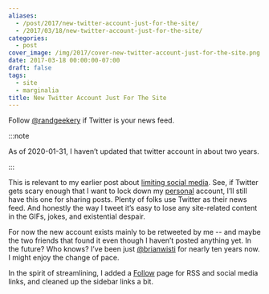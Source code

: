 ```yaml
---
aliases:
  - /post/2017/new-twitter-account-just-for-the-site/
  - /2017/03/18/new-twitter-account-just-for-the-site/
categories:
  - post
cover_image: /img/2017/cover-new-twitter-account-just-for-the-site.png
date: 2017-03-18 00:00:00-07:00
draft: false
tags:
  - site
  - marginalia
title: New Twitter Account Just For The Site
---
```


[@randgeekery]: https://twitter.com/randgeeekery

Follow [@randgeekery][] if Twitter is your news feed.

:::note

As of 2020-01-31, I haven’t updated that twitter account in about two years.

:::

[limiting social media]: /post/2017/03/maybe-ration-my-time-in-hot-take-land/
[personal]: https://twitter.com/brianwisti/

This is relevant to my earlier post about [limiting social media][]. See, if
Twitter gets scary enough that I want to lock down my [personal][] account,
I’ll still have this one for sharing posts. Plenty of folks use Twitter as their
news feed. And honestly the way I tweet it’s easy to lose any site-related
content in the GIFs, jokes, and existential despair.

[@brianwisti]: https://twitter.com/brianwisti

For now the new account exists mainly to be retweeted by me --
and maybe the two friends that found it even though I haven’t posted anything yet.
In the future?
Who knows? I’ve been just [@brianwisti][] for nearly ten years now.
I might enjoy the change of pace.

In the spirit of streamlining, I added a [Follow](/follow/) page for RSS and social media links,
and cleaned up the sidebar links a bit.

